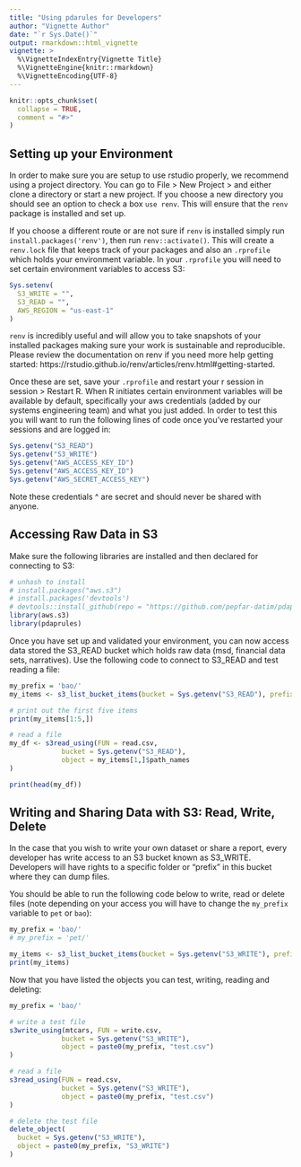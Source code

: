 ```yaml
---
title: "Using pdarules for Developers"
author: "Vignette Author"
date: "`r Sys.Date()`"
output: rmarkdown::html_vignette
vignette: >
  %\VignetteIndexEntry{Vignette Title}
  %\VignetteEngine{knitr::rmarkdown}
  %\VignetteEncoding{UTF-8}
---
```


```r
knitr::opts_chunk$set(
  collapse = TRUE,
  comment = "#>"
)
```

## Setting up your Environment

In order to make sure you are setup to use rstudio properly, we recommend using a project directory. You can go to File > New Project > and either clone a directory or start a new project. If you choose a new directory you should see an option to check a box `use renv`. This will ensure that the `renv` package is installed and set up.

If you choose a different route or are not sure if `renv` is installed simply run `install.packages('renv')`, then run `renv::activate()`. This will create a `renv.lock` file that keeps track of your packages and also an `.rprofile` which holds your environment variable. In your `.rprofile` you will need to set certain environment variables to access S3:

```r
Sys.setenv(
  S3_WRITE = "",
  S3_READ = "",
  AWS_REGION = "us-east-1"
)
```

`renv` is incredibly useful and will allow you to take snapshots of your installed packages making sure your work is sustainable and reproducible. Please review the documentation on renv if you need more help getting started: https://rstudio.github.io/renv/articles/renv.html#getting-started.

Once these are set, save your `.rprofile` and restart your r session in session > Restart R. When R initiates certain environment variables will be available by default, specifically your aws credentials (added by our systems engineering team) and what you just added. In order to test this you will want to run the following lines of code once you've restarted your sessions and are logged in:

```r
Sys.getenv("S3_READ")
Sys.getenv("S3_WRITE")
Sys.getenv("AWS_ACCESS_KEY_ID")
Sys.getenv("AWS_ACCESS_KEY_ID")
Sys.getenv("AWS_SECRET_ACCESS_KEY")
```

Note these credentials ^ are secret and should never be shared with anyone.

## Accessing Raw Data in S3

Make sure the following libraries are installed and then declared for connecting to S3: 

```r
# unhash to install
# install.packages("aws.s3")
# install.packages('devtools')
# devtools::install_github(repo = "https://github.com/pepfar-datim/pdaprules.git", ref = "main")
library(aws.s3)
library(pdaprules)
```

Once you have set up and validated your environment, you can now access data stored the S3_READ bucket which holds raw data (msd, financial data sets, narratives). Use the following code to connect to S3_READ and test reading a file: 

```r
my_prefix = 'bao/'
my_items <- s3_list_bucket_items(bucket = Sys.getenv("S3_READ"), prefix = my_prefix)

# print out the first five items
print(my_items[1:5,])

# read a file
my_df <- s3read_using(FUN = read.csv,
             bucket = Sys.getenv("S3_READ"),
             object = my_items[1,]$path_names
)

print(head(my_df))
```


## Writing and Sharing Data with S3: Read, Write, Delete

In the case that you wish to write your own dataset or share a report, every developer has write access to an S3 bucket known as S3_WRITE. Developers will have rights to a specific folder or "prefix" in this bucket where they can dump files.

You should be able to run the following code below to write, read or delete files (note depending on your access you will have to change the `my_prefix` variable to `pet` or `bao`):  

```r

my_prefix = 'bao/'
# my_prefix = 'pet/'

my_items <- s3_list_bucket_items(bucket = Sys.getenv("S3_WRITE"), prefix = my_prefix)
print(my_items)
```

Now that you have listed the objects you can test, writing, reading and deleting:

```r

my_prefix = 'bao/'

# write a test file
s3write_using(mtcars, FUN = write.csv,
             bucket = Sys.getenv("S3_WRITE"),
             object = paste0(my_prefix, "test.csv")
)

# read a file
s3read_using(FUN = read.csv,
             bucket = Sys.getenv("S3_WRITE"),
             object = paste0(my_prefix, "test.csv")
)

# delete the test file 
delete_object(
  bucket = Sys.getenv("S3_WRITE"),
  object = paste0(my_prefix, "S3_WRITE")
)

```

